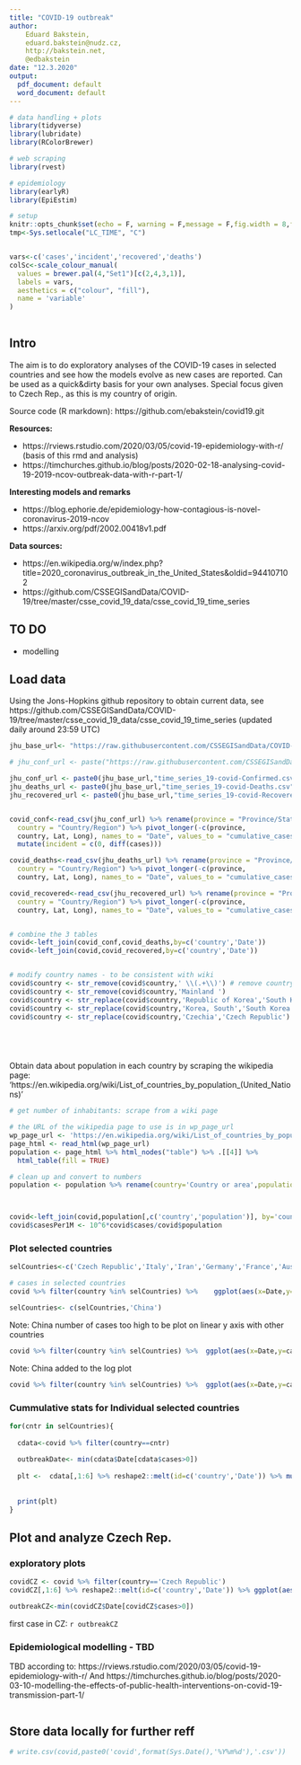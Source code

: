 ---
title: "COVID-19 outbreak"
author: 
    Eduard Bakstein,
    eduard.bakstein@nudz.cz,
    http://bakstein.net,
    @edbakstein
date: "12.3.2020"
output:
  pdf_document: default
  word_document: default
---

```{r settings-packages, echo=F,warning=F,message=F}

# data handling + plots
library(tidyverse)
library(lubridate)
library(RColorBrewer) 

# web scraping
library(rvest)

# epidemiology
library(earlyR)
library(EpiEstim)

# setup
knitr::opts_chunk$set(echo = F, warning = F,message = F,fig.width = 8,fig.height=5,cache=FALSE,dev="pdf")
tmp<-Sys.setlocale("LC_TIME", "C")


vars<-c('cases','incident','recovered','deaths')
colSc<-scale_colour_manual(
  values = brewer.pal(4,"Set1")[c(2,4,3,1)],
  labels = vars,
  aesthetics = c("colour", "fill"),
  name = 'variable'
)
 


```


## Intro

The aim is to do exploratory analyses of the COVID-19 cases in selected countries and see how the models evolve as new cases are reported. Can be used as a quick&dirty basis for your own analyses. Special focus given to Czech Rep., as this is my country of origin.

Source code (R markdown): https://github.com/ebakstein/covid19.git


**Resources:**

- https://rviews.rstudio.com/2020/03/05/covid-19-epidemiology-with-r/ (basis of this rmd and analysis)
- https://timchurches.github.io/blog/posts/2020-02-18-analysing-covid-19-2019-ncov-outbreak-data-with-r-part-1/

**Interesting models and remarks **

- https://blog.ephorie.de/epidemiology-how-contagious-is-novel-coronavirus-2019-ncov
- https://arxiv.org/pdf/2002.00418v1.pdf

**Data sources:**

- https://en.wikipedia.org/w/index.php?title=2020_coronavirus_outbreak_in_the_United_States&oldid=944107102
- https://github.com/CSSEGISandData/COVID-19/tree/master/csse_covid_19_data/csse_covid_19_time_series


## TO DO

 - modelling


## Load data
Using the Jons-Hopkins github repository to obtain current data, see
https://github.com/CSSEGISandData/COVID-19/tree/master/csse_covid_19_data/csse_covid_19_time_series (updated daily around 23:59 UTC)

```{r load-data}
jhu_base_url<- "https://raw.githubusercontent.com/CSSEGISandData/COVID-19/master/csse_covid_19_data/csse_covid_19_time_series/"

# jhu_conf_url <- paste("https://raw.githubusercontent.com/CSSEGISandData/", "COVID-19/master/csse_covid_19_data/", "csse_covid_19_time_series/", "time_series_19-covid-Confirmed.csv", sep = "")

jhu_conf_url <- paste0(jhu_base_url,"time_series_19-covid-Confirmed.csv")
jhu_deaths_url <- paste0(jhu_base_url,"time_series_19-covid-Deaths.csv")
jhu_recovered_url <- paste0(jhu_base_url,"time_series_19-covid-Recovered.csv")


covid_conf<-read_csv(jhu_conf_url) %>% rename(province = "Province/State", 
  country = "Country/Region") %>% pivot_longer(-c(province, 
  country, Lat, Long), names_to = "Date", values_to = "cumulative_cases") %>% arrange(province, Date) %>% group_by(country, Date) %>% summarise(cases=sum(cumulative_cases)) %>% mutate(Date=mdy(Date)) %>% arrange(country, Date) %>% group_by(country) %>% 
  mutate(incident = c(0, diff(cases))) 

covid_deaths<-read_csv(jhu_deaths_url) %>% rename(province = "Province/State", 
  country = "Country/Region") %>% pivot_longer(-c(province, 
  country, Lat, Long), names_to = "Date", values_to = "cumulative_cases") %>% arrange(province, Date) %>% group_by(country, Date) %>% summarise(deaths=sum(cumulative_cases)) %>% mutate(Date=mdy(Date)) %>% arrange(country, Date)

covid_recovered<-read_csv(jhu_recovered_url) %>% rename(province = "Province/State", 
  country = "Country/Region") %>% pivot_longer(-c(province, 
  country, Lat, Long), names_to = "Date", values_to = "cumulative_cases") %>% arrange(province, Date) %>% group_by(country, Date) %>% summarise(recovered=sum(cumulative_cases)) %>% mutate(Date=mdy(Date)) %>% arrange(country, Date)


# combine the 3 tables
covid<-left_join(covid_conf,covid_deaths,by=c('country','Date'))
covid<-left_join(covid,covid_recovered,by=c('country','Date')) 


# modify country names - to be consistent with wiki 
covid$country <- str_remove(covid$country,' \\(.+\\)') # remove country specifier (...republic of)
covid$country <- str_remove(covid$country,'Mainland ')
covid$country <- str_replace(covid$country,'Republic of Korea','South Korea')
covid$country <- str_replace(covid$country,'Korea, South','South Korea')
covid$country <- str_replace(covid$country,'Czechia','Czech Republic')



 

```

Obtain data about population in each country by scraping the wikipedia page: 'https://en.wikipedia.org/wiki/List_of_countries_by_population_(United_Nations)'

```{r number-inhabit}
# get number of inhabitants: scrape from a wiki page 

# the URL of the wikipedia page to use is in wp_page_url
wp_page_url <- 'https://en.wikipedia.org/wiki/List_of_countries_by_population_(United_Nations)'
page_html <- read_html(wp_page_url)
population <- page_html %>% html_nodes("table") %>% .[[4]] %>% 
  html_table(fill = TRUE)

# clean up and convert to numbers
population <- population %>% rename(country='Country or area',population2018='Population(1 July 2018)',population='Population(1 July 2019)') %>% mutate(country=str_replace(country,'\\[.+\\]','')) %>% mutate(population=as.numeric(str_replace_all(population,'\\,','')))



covid<-left_join(covid,population[,c('country','population')], by='country')
covid$casesPer1M <- 10^6*covid$cases/covid$population
```


### Plot selected countries
```{r}
selCountries<-c('Czech Republic','Italy','Iran','Germany','France','Austria','Slovakia','Poland','South Korea','US','Iceland')

# cases in selected countries
covid %>% filter(country %in% selCountries) %>%    ggplot(aes(x=Date,y=cases,col=country)) + geom_line() + ggtitle('cummulative cases - comparison') # + facet_wrap(~country) + theme(legend.position = 'none')

selCountries<- c(selCountries,'China')

```

Note: China number of cases too high to be plot on linear y axis with other countries

```{r}
covid %>% filter(country %in% selCountries) %>%  ggplot(aes(x=Date,y=cases,col=country)) + scale_y_continuous(trans='log10',breaks = 10^(0:5),labels = function(x) format(x, scientific = FALSE)) + geom_line() + ggtitle('cummulative cases - Log plot') # + facet_wrap(~country) + theme(legend.position = 'none')

```

Note: China added to the log plot


```{r per-capita}

covid %>% filter(country %in% selCountries) %>%  ggplot(aes(x=Date,y=casesPer1M,col=country)) + scale_y_continuous(trans='log10',labels = function(x) format(x, scientific = FALSE)) + geom_line() + ggtitle('cummulative cases per 1 mil. inhabitants - Log plot') # + facet_wrap(~country) + theme(legend.position = 'none')


```


### Cummulative stats for Individual selected countries
```{r plot-it}


for(cntr in selCountries){
  
  cdata<-covid %>% filter(country==cntr)
  
  outbreakDate<- min(cdata$Date[cdata$cases>0])
  
  plt <-  cdata[,1:6] %>% reshape2::melt(id=c('country','Date')) %>% mutate(variable=fct_relevel(variable,vars)) %>% ggplot(aes(x=Date,y=value,col=variable)) + geom_line() + colSc+ ggtitle(paste0('COVID19 - ',cntr)) + xlim(outbreakDate-days(3),NA)# + facet_wrap(~country) + theme(legend.position = 'none')
  
  
  print(plt)
}

```

## Plot and analyze Czech Rep.


### exploratory plots
```{r plot-CZ}
covidCZ <- covid %>% filter(country=='Czech Republic') 
covidCZ[,1:6] %>% reshape2::melt(id=c('country','Date')) %>% ggplot(aes(x=Date,y=value,col=variable)) + geom_line() +colSc + ggtitle('COVID-19 Czech Republic')

outbreakCZ<-min(covidCZ$Date[covidCZ$cases>0])

```

first case in CZ: `r outbreakCZ`

### Epidemiological modelling - TBD

TBD according to: https://rviews.rstudio.com/2020/03/05/covid-19-epidemiology-with-r/
And https://timchurches.github.io/blog/posts/2020-03-10-modelling-the-effects-of-public-health-interventions-on-covid-19-transmission-part-1/



```{r epi-cz}


```

## Store data locally for further reff

```{r save-todays-data}

# write.csv(covid,paste0('covid',format(Sys.Date(),'%Y%m%d'),'.csv'))

```

